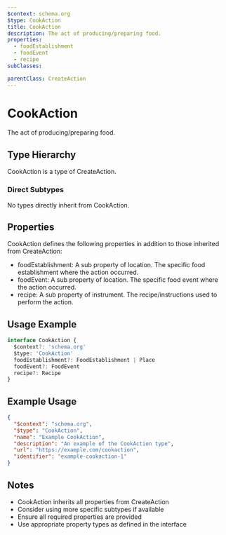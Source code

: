 ```yaml
---
$context: schema.org
$type: CookAction
title: CookAction
description: The act of producing/preparing food.
properties:
  - foodEstablishment
  - foodEvent
  - recipe
subClasses:

parentClass: CreateAction
---
```


# CookAction

The act of producing/preparing food.

## Type Hierarchy

CookAction is a type of CreateAction.

### Direct Subtypes

No types directly inherit from CookAction.

## Properties

CookAction defines the following properties in addition to those inherited from CreateAction:

- foodEstablishment: A sub property of location. The specific food establishment where the action occurred.
- foodEvent: A sub property of location. The specific food event where the action occurred.
- recipe: A sub property of instrument. The recipe/instructions used to perform the action.

## Usage Example

```typescript
interface CookAction {
  $context?: 'schema.org'
  $type: 'CookAction'
  foodEstablishment?: FoodEstablishment | Place
  foodEvent?: FoodEvent
  recipe?: Recipe
}
```

## Example Usage

```json
{
  "$context": "schema.org",
  "$type": "CookAction",
  "name": "Example CookAction",
  "description": "An example of the CookAction type",
  "url": "https://example.com/cookaction",
  "identifier": "example-cookaction-1"
}
```

## Notes

- CookAction inherits all properties from CreateAction
- Consider using more specific subtypes if available
- Ensure all required properties are provided
- Use appropriate property types as defined in the interface
